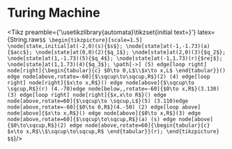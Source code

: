 
# Turing Machine

<Tikz preamble={'\\usetikzlibrary{automata}\\tikzset{initial text=}'}  latex={String.raw`$$
\begin{tikzpicture}[scale=1.5]
    \node[state,initial]at(-2,0)(s){$s$};
    \node[state]at(-1,-1.73)(a){$acc$};
    \node[state]at(0,0)(2){$q_1$};
    \node[state]at(2,0)(3){$q_2$};
    \node[state]at(1,-1.73)(5){$q_4$};
    \node[state]at(-1,1.73)(r){$rej$};
    \node[state]at(1,1.73)(4){$q_3$};
    \path[->]
        (5) edge[loop right] node[right]{\begin{tabular}{c}
                 $0\to 0,L$\\$x\to x,L$
            \end{tabular}}()
            edge node[above,rotate=-60]{$\sqcup\to\sqcup,R$}(2)
        (4) edge[loop right] node[right]{$x\to x,R$}()
            edge node[above]{$\sqcup\to \sqcup,R$}(r)
        (4.-70)edge node[below,,rotate=-60]{$0\to x,R$}(3.130)
        (3) edge[loop right] node[right]{$x,x\to R$}()
            edge node[above,rotate=60]{$\sqcup\to \sqcup,L$}(5)
        (3.110)edge node[above,rotate=-60]{$0\to 0,R$}(4.-50)
        (2) edge[loop above] node[above]{$x\to x,R$}()
            edge node[above]{$0\to x,R$}(3)
            edge node[above,rotate=60]{$\sqcup\to\sqcup,R$}(a)
        (s) edge node[above]{$0\to\sqcup,R$}(2)
            edge node[above,rotate=60]{\begin{tabular}{c}
                 $x\to x,R$\\$\sqcup\to\sqcup,R$
            \end{tabular}}(r);
\end{tikzpicture}
$$`}/>
